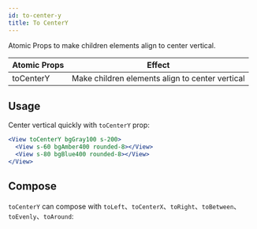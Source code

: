 ```yaml
---
id: to-center-y
title: To CenterY
---
```



Atomic Props to make children elements align to center vertical.

| Atomic Props | Effect                                          |
| ------------ | ----------------------------------------------- |
| toCenterY    | Make children elements align to center vertical |

## Usage

Center vertical quickly with `toCenterY` prop:

```jsx live
<View toCenterY bgGray100 s-200>
  <View s-60 bgAmber400 rounded-8></View>
  <View s-80 bgBlue400 rounded-8></View>
</View>
```

## Compose

`toCenterY` can compose with `toLeft`、`toCenterX`、`toRight`、`toBetween`、`toEvenly`、`toAround`:

<LayoutEngine8 />
